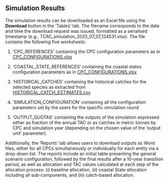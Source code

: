## Simulation Results {#simulationResults}

The simulation results can be downloaded as an Excel file using the **Download** button in the 'Tables' tab. The filename corresponds to the date and time the download request was issued, formatted as a serialised timestamp (e.g., TCAC_simulation_2025_07_07_124531.xlsx). The file contains the following five worksheets:

1. 'CPC_REFERENCES' containing the CPC configuration parameters as in [CPC_CONFIGURATIONS.xlsx](./CPC_CONFIGURATIONS.xlsx)

2. 'COASTAL_STATE_REFERENCES' containing the coastal states configuration parameters as in [CPC_CONFIGURATIONS.xlsx](./CPC_CONFIGURATIONS.xlsx)

3. 'HISTORICAL_CATCHES' containing the historical catches for the selected species as extracted from [HISTORICAL_CATCH_ESTIMATES.csv](./HISTORICAL_CATCH_ESTIMATES.csv)

4. 'SIMULATION_CONFIGURATION' containing all the configuration parameters set by the users for the specific simulation round

5. 'OUTPUT_QUOTAS' containing the outputs of the simulation expressed either as fraction of the annual TAC or as catches in metric tonnes by CPC and simulation year (depending on the chosen value of the 'output unit' parameter).

Additionally, the 'Reports' tab allows users to download outputs as Word files, either for all CPCs simultaneously or individually for each entity via a drop-down list. The reports include an initial table presenting the general scenario configuration, followed by the final results after a 10-year transition period, as well as allocation and TAC values calculated at each step of the allocation process: (i) baseline allocation, (ii) coastal State allocation including all sub-components, and (iii) catch-based allocation.